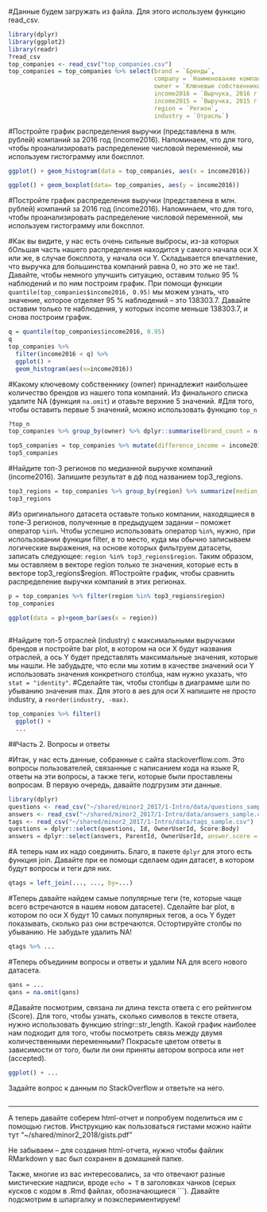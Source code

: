 

#Данные будем загружать из файла. Для этого используем функцию read_csv.
```r
library(dplyr)
library(ggplot2)
library(readr)
?read_csv
top_companies <- read_csv("top_companies.csv")
top_companies = top_companies %>% select(brand = `Бренды`,
                                         company = `Наименование компании`,
                                         owner = `Ключевые собственники`,
                                         income2016 = `Вырчука, 2016 г.`,
                                         income2015 = `Выручка, 2015 г.`,
                                         region = `Регион`,
                                         industry = `Отрасль`)
```

#Постройте график распределения выручки (представлена в млн. рублей) компаний за 2016 год (income2016). Напоминаем, что для того, чтобы проанализировать распределение числовой переменной, мы используем гистограмму или боксплот.
```r
ggplot() + geom_histogram(data = top_companies, aes(x = income2016))
```

```r
ggplot() + geom_boxplot(data= top_companies, aes(y = income2016))
``````

#Постройте график распределения выручки (представлена в млн. рублей) компаний за 2016 год (income2016). Напоминаем, что для того, чтобы проанализировать распределение числовой переменной, мы используем гистограмму или боксплот.

#Как вы видите, у нас есть очень сильные выбросы, из-за которых бОльшая часть нашего распределения находится у самого начала оси X или же, в случае боксплота, у начала оси Y. Cкладывается впечатление, что выручка для большинства компаний равна 0, но это же не так!. Давайте, чтобы немного улучшить ситуацию, оставим только 95 % наблюдений и по ним построим график. При помощи функции `quantile(top_companies$income2016, 0.95)` мы можем узнать, что значение, которое отделяет 95 % наблюдений -- это 138303.7. Давайте оставим только те наблюдения, у которых income меньше 138303.7, и снова построим график.

```r
q = quantile(top_companies$income2016, 0.95)
q
top_companies %>% 
  filter(income2016 < q) %>%
  ggplot() + 
  geom_histogram(aes(x=income2016))
```
#Какому ключевому собственнику (owner) принадлежит наибольшее количество брендов из нашего топа компаний. Из финального списка удалите NA (функция `na.omit`) и отавьте верхние 5 значений.
#Для того, чтобы оставить первые 5 значений, можно использовать функцию `top_n`

```r
?top_n
top_companies %>% group_by(owner) %>% dplyr::summarise(brand_count = n()) %>% arrange(-brand_count) %>% na.omit() %>% top_n(10)
```


```r
top5_companies = top_companies %>% mutate(difference_income = income2016-income2015) %>% arrange(difference_income) %>% top_n(5)
top5_companies
```

#Найдите топ-3 регионов по медианной выручке компаний (income2016). Запишите результат в дф под названием top3_regions.
```r
top3_regions = top_companies %>% group_by(region) %>% summarize(median_income = median(income2016)) %>% top_n(3, median_income)
top3_regions
```






#Из оригинального датасета оставьте только компании, находящиеся в топе-3 регионов, полученные в предыдущем задании -- поможет оператор `%in%`. Чтобы успешно использовать оператор `%in%`, нужно, при использовании функции filter, в то место, куда мы обычно записываем логические выражения, на основе которых фильтруем датасеты, записать следующее: `region %in% top3_regions$region`. Таким образом, мы оставляем в векторе region только те значения, которые есть в векторе top3_regions$region.
#Постройте график, чтобы сравнить распределение выручки компаний в этих регионах.

```r
p = top_companies %>% filter(region %in% top3_regions$region)
top_companies

ggplot(data = p)+geom_bar(aes(x = region))
  
```
#Найдите топ-5 отраслей (industry) с максимальными выручками брендов и постройте bar plot, в котором на оси X будут названия отраслей, а ось Y будет представлять максимальные значения, которые мы нашли. Не забудьдте, что если мы хотим в качестве значений оси Y использовать значения конкретного столбца, нам нужно указать, что `stat = "identity"`.
#Сделайте так, чтобы столбцы в диаграмме шли по убыванию значения max. Для этого в aes для оси X напишите не просто industry, a `reorder(industry, -max)`.
```r
top_companies %>% filter()
  ggplot() + 
  ...
```

##Часть 2. Вопросы и ответы

#Итак, у нас есть данные, собранные с сайта stackoverflow.com. Это вопросы пользователей, связанные с написанием кода на языке R, ответы на эти вопросы, а также теги, которые были проставлены вопросам. В первую очередь, давайте подгрузим эти данные.

```r
library(dplyr)
questions <- read_csv("~/shared/minor2_2017/1-Intro/data/questions_sample.csv")
answers <- read_csv("~/shared/minor2_2017/1-Intro/data/answers_sample.csv")
tags <- read_csv("~/shared/minor2_2017/1-Intro/data/tags_sample.csv")
questions = dplyr::select(questions, Id, OwnerUserId, Score:Body)
answers = dplyr::select(answers, ParentId, OwnerUserId, answer.score = `Score`, accepted = `IsAcceptedAnswer`, answer.body = `Body`)
```

#А теперь нам их надо соединить. Благо, в пакете `dplyr` для этого есть функция join. Давайте при ее помощи сделаем один датасет, в котором будут вопросы и теги для них.

```r
qtags = left_join(..., ..., by=...)
```

#Теперь давайте найдем самые популярные теги (те, которые чаще всего встречаются в нашем новом датасете). Сделайте bar plot, в котором по оси X будут 10 самых популярных тегов, а ось Y будет показывать, сколько раз они встречаются. Остортируйте столбы по убыванию. Не забудьте удалить NA!

```r
qtags %>% ...
```

#Теперь объединим вопросы и ответы и удалим NA для всего нового датасета. 

```r
qans = ...
qans = na.omit(qans)
```

#Давайте посмотрим, связана ли длина текста ответа с его рейтингом (Score). Для того, чтобы узнать, сколько символов в тексте ответа, нужно использовать функцию stringr::str_length. Какой график наиболее нам подходит для того, чтобы посмотреть связь между двумя количественными переменными? 
Покрасьте цветом ответы в зависимости от того, были ли они приняты автором вопроса или нет (accepted).

```r
ggplot() + ...
```

Задайте вопрос к данным по StackOverflow и ответьте на него.

```r

```

---

А теперь давайте соберем html-отчет и попробуем поделиться им с помощью гистов. 
Инструкцию как пользоваться гистами можно найти тут "~/shared/minor2_2018/gists.pdf"

Не забываем -- для создания html-отчета, нужно чтобы файлик RMarkdown у вас был сохранен в домашней папке. 

Также, многие из вас интересовались, за что отвечают разные мистические надписи, вроде `echo = T` в заголовках чанков (серых кусков с кодом в .Rmd файлах, обозначающиеся ```). Давайте подсмотрим в шпаргалку и поэкспериментируем! 







